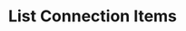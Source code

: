 ---
title: "List Connection Items"
description: "Use this endpoint to access and navigate a user's file directory, allowing you to create a custom file selector interface."
openapi: post /integrations/items/list
---